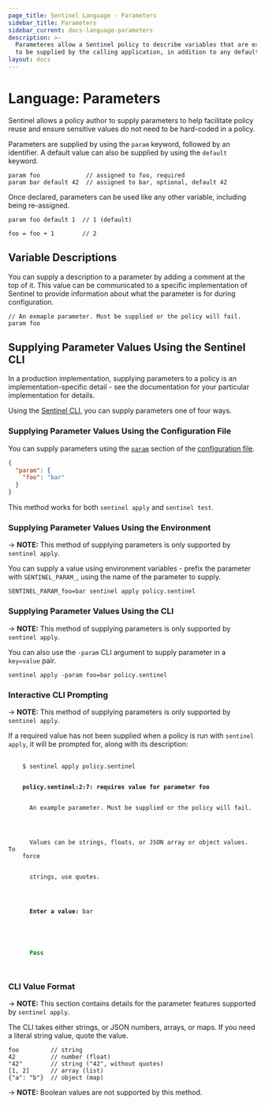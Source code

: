 ```yaml
---
page_title: Sentinel Language - Parameters
sidebar_title: Parameters
sidebar_current: docs-language-parameters
description: >-
  Parameteres allow a Sentinel policy to describe variables that are expected
  to be supplied by the calling application, in addition to any default value.
layout: docs
---
```


# Language: Parameters

Sentinel allows a policy author to supply parameters to help facilitate policy
reuse and ensure sensitive values do not need to be hard-coded in a policy.

Parameters are supplied by using the `param` keyword, followed by an identifier.
A default value can also be supplied by using the `default` keyword.

```sentinel
param foo             // assigned to foo, required
param bar default 42  // assigned to bar, optional, default 42
```

Once declared, parameters can be used like any other variable, including being
re-assigned.

```sentinel
param foo default 1  // 1 (default)

foo = foo + 1        // 2
```

## Variable Descriptions

You can supply a description to a parameter by adding a comment at the top of
it. This value can be communicated to a specific implementation of Sentinel to
provide information about what the parameter is for during configuration.

```sentinel
// An exmaple parameter. Must be supplied or the policy will fail.
param foo
```

## Supplying Parameter Values Using the Sentinel CLI

In a production implementation, supplying parameters to a policy is an
implementation-specific detail - see the documentation for your particular
implementation for details.

Using the [Sentinel CLI](/sentinel/commands), you can supply parameters one of
four ways.

### Supplying Parameter Values Using the Configuration File

You can supply parameters using the
[`param`](/sentinel/commands/config#parameters) section of the
[configuration file](/sentinel/commands/config).

```json
{
  "param": {
    "foo": "bar"
  }
}
```

This method works for both `sentinel apply` and `sentinel test`.

### Supplying Parameter Values Using the Environment

-> **NOTE:** This method of supplying parameters is only supported by `sentinel apply`.

You can supply a value using environment variables - prefix the parameter with
`SENTINEL_PARAM_`, using the name of the parameter to supply.

```plaintext
SENTINEL_PARAM_foo=bar sentinel apply policy.sentinel
```

### Supplying Parameter Values Using the CLI

-> **NOTE:** This method of supplying parameters is only supported by `sentinel apply`.

You can also use the `-param` CLI argument to supply parameter in a `key=value`
pair.

```plaintext
sentinel apply -param foo=bar policy.sentinel
```

### Interactive CLI Prompting

-> **NOTE:** This method of supplying parameters is only supported by `sentinel apply`.

If a required value has not been supplied when a policy is run with `sentinel apply`, it will be prompted for, along with its description:

<pre>
  <code>
    $ sentinel apply policy.sentinel
    <br />
    <b>policy.sentinel:2:7: requires value for parameter foo</b>
    <br />
    &nbsp;&nbsp;An example parameter. Must be supplied or the policy will fail.
    <br />
    <br />
    &nbsp;&nbsp;Values can be strings, floats, or JSON array or object values. To
    force
    <br />
    &nbsp;&nbsp;strings, use quotes.
    <br />
    <br />
    &nbsp;&nbsp;<b>Enter a value:</b> bar
    <br />
    <br />
    <font color="green">
      <b>Pass</b>
    </font>
  </code>
</pre>

### CLI Value Format

-> **NOTE:** This section contains details for the parameter features supported by `sentinel apply`.

The CLI takes either strings, or JSON numbers, arrays, or maps. If you need a
literal string value, quote the value.

```sentinel
foo         // string
42          // number (float)
"42"        // string ("42", without quotes)
[1, 2]      // array (list)
{"a": "b"}  // object (map)
```

-> **NOTE:** Boolean values are not supported by this method.
